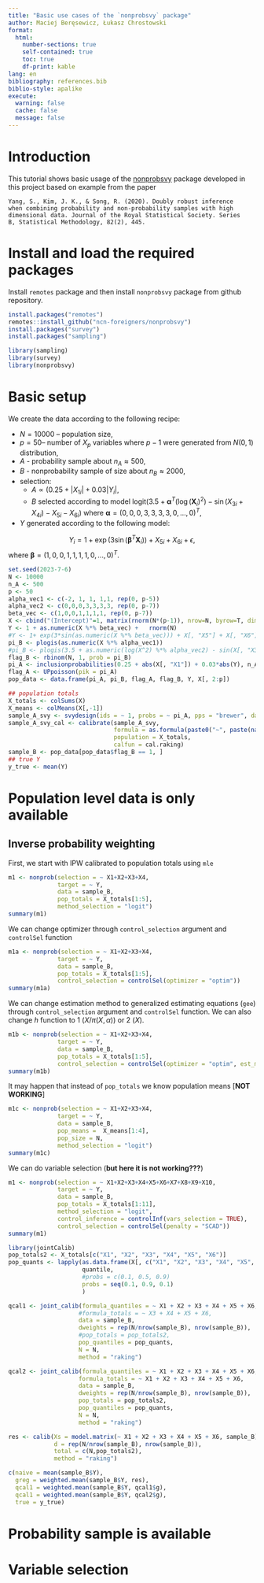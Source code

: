 ```yaml
---
title: "Basic use cases of the `nonprobsvy` package"
author: Maciej Beręsewicz, Łukasz Chrostowski
format: 
  html:
    number-sections: true
    self-contained: true
    toc: true
    df-print: kable
lang: en
bibliography: references.bib
biblio-style: apalike
execute: 
  warning: false
  cache: false
  message: false
---
```


# Introduction

This tutorial shows basic usage of the
[nonprobsvy](https://github.com/ncn-foreigners/nonprobsvy) package
developed in this project based on example from the paper 

```
Yang, S., Kim, J. K., & Song, R. (2020). Doubly robust inference 
when combining probability and non-probability samples with high
dimensional data. Journal of the Royal Statistical Society. Series
B, Statistical Methodology, 82(2), 445.
```
    
# Install and load the required packages

Install `remotes` package and then install `nonprobsvy` package from
github repository.

```r
install.packages("remotes")
remotes::install_github("ncn-foreigners/nonprobsvy")
install.packages("survey")
install.packages("sampling")
```

```r
library(sampling)
library(survey)
library(nonprobsvy)
```


# Basic setup

We create the data according to the following recipe:

+ $N=10000$  -- population size,
+ $p=50$-- number of $X_p$ variables where $p-1$ were generated from $N(0,1)$ distribution,
+ $A$ - probability sample about $n_A \approx 500$,
+ $B$ - nonprobability sample of size about $n_B \approx 2000$,
+ selection:
  + $A \propto (0.25 + |X_{1i}| + 0.03|Y_i|$,
  + $B$ selected according to model $\text{logit}(3.5 + \mathbf{\alpha}^T(\log(\mathbf{X}_i)^2) - \sin(X_{3i} + X_{4i}) - X_{5i} - X_{6i})$ where $\mathbf{\alpha}=(0,0,0,3,3,3,3,0,...,0)^T$,
+ $Y$ generated according to the following model: 

$$
Y_i = 1 + \exp(3\sin(\mathbf{\beta}^T\mathbf{X}_i)) + X_{5i} + X_{6i} + \epsilon,
$$
where $\mathbf{\beta}=(1,0,0,1,1,1,1,0,...,0)^T$.

```r
set.seed(2023-7-6)
N <- 10000
n_A <- 500
p <- 50
alpha_vec1 <- c(-2, 1, 1, 1,1, rep(0, p-5))
alpha_vec2 <- c(0,0,0,3,3,3,3, rep(0, p-7))
beta_vec <- c(1,0,0,1,1,1,1, rep(0, p-7))
X <- cbind("(Intercept)"=1, matrix(rnorm(N*(p-1)), nrow=N, byrow=T, dimnames = list(NULL, paste0("X",1:(p-1)))))
Y <- 1 + as.numeric(X %*% beta_vec) +   rnorm(N)
#Y <- 1+ exp(3*sin(as.numeric(X %*% beta_vec))) + X[, "X5"] + X[, "X6"] + rnorm(N)
pi_B <- plogis(as.numeric(X %*% alpha_vec1))
#pi_B <- plogis(3.5 + as.numeric(log(X^2) %*% alpha_vec2) - sin(X[, "X3"] + X[, "X4"]) - X[,"X5"] + X[, "X6"])
flag_B <- rbinom(N, 1, prob = pi_B)
pi_A <- inclusionprobabilities(0.25 + abs(X[, "X1"]) + 0.03*abs(Y), n_A)
flag_A <- UPpoisson(pik = pi_A)
pop_data <- data.frame(pi_A, pi_B, flag_A, flag_B, Y, X[, 2:p])

## population totals
X_totals <- colSums(X)
X_means <- colMeans(X[,-1])
sample_A_svy <- svydesign(ids = ~ 1, probs = ~ pi_A, pps = "brewer", data = pop_data[pop_data$flag_A == 1, ])
sample_A_svy_cal <- calibrate(sample_A_svy, 
                              formula = as.formula(paste0("~", paste(names(X_totals)[2:p], collapse = "+"))),
                              population = X_totals, 
                              calfun = cal.raking)
sample_B <- pop_data[pop_data$flag_B == 1, ]
## true Y
y_true <- mean(Y)
```

# Population level data is only available

## Inverse probability weighting

First, we start with IPW calibrated to population totals using `mle`

```r
m1 <- nonprob(selection = ~ X1+X2+X3+X4,
              target = ~ Y,
              data = sample_B,
              pop_totals = X_totals[1:5],
              method_selection = "logit")
summary(m1)
```
We can change optimizer through `control_selection` argument and `controlSel` function

```r
m1a <- nonprob(selection = ~ X1+X2+X3+X4,
              target = ~ Y,
              data = sample_B,
              pop_totals = X_totals[1:5], 
              control_selection = controlSel(optimizer = "optim"))
summary(m1a)
```

We can change estimation method to generalized estimating equations (`gee`) through `control_selection` argument and `controlSel` function. We can also change $h$ function to 1 ($X/\pi(X,\alpha)$) or 2 ($X$).

```r
m1b <- nonprob(selection = ~ X1+X2+X3+X4,
              target = ~ Y,
              data = sample_B,
              pop_totals = X_totals[1:5], 
              control_selection = controlSel(optimizer = "optim", est_method_sel = "gee", h=2)) ## for h=1 - NaNs
summary(m1b)
```
It may happen that instead of `pop_totals` we know population means [**NOT WORKING**]

```r
m1c <- nonprob(selection = ~ X1+X2+X3+X4,
              target = ~ Y,
              data = sample_B,
              pop_means =  X_means[1:4],
              pop_size = N,
              method_selection = "logit")
summary(m1c)
```

We can do variable selection (**but here it is not working???**)
```r
m1 <- nonprob(selection = ~ X1+X2+X3+X4+X5+X6+X7+X8+X9+X10,
              target = ~ Y,
              data = sample_B,
              pop_totals = X_totals[1:11],
              method_selection = "logit",
              control_inference = controlInf(vars_selection = TRUE),
              control_selection = controlSel(penalty = "SCAD"))
summary(m1)
```


```r
library(jointCalib)
pop_totals2 <- X_totals[c("X1", "X2", "X3", "X4", "X5", "X6")]
pop_quants <- lapply(as.data.frame(X[, c("X1", "X2", "X3", "X4", "X5", "X6")]), 
                     quantile, 
                     #probs = c(0.1, 0.5, 0.9)
                     probs = seq(0.1, 0.9, 0.1)
                     )

qcal1 <- joint_calib(formula_quantiles = ~ X1 + X2 + X3 + X4 + X5 + X6,
                    #formula_totals = ~ X3 + X4 + X5 + X6,
                    data = sample_B, 
                    dweights = rep(N/nrow(sample_B), nrow(sample_B)),
                    #pop_totals = pop_totals2,
                    pop_quantiles = pop_quants,
                    N = N,
                    method = "raking")

qcal2 <- joint_calib(formula_quantiles = ~ X1 + X2 + X3 + X4 + X5 + X6,
                    formula_totals = ~ X1 + X2 + X3 + X4 + X5 + X6,
                    data = sample_B, 
                    dweights = rep(N/nrow(sample_B), nrow(sample_B)),
                    pop_totals = pop_totals2,
                    pop_quantiles = pop_quants,
                    N = N,
                    method = "raking")

res <- calib(Xs = model.matrix(~ X1 + X2 + X3 + X4 + X5 + X6, sample_B), 
             d = rep(N/nrow(sample_B), nrow(sample_B)), 
             total = c(N,pop_totals2),
             method = "raking")

c(naive = mean(sample_B$Y),
  greg = weighted.mean(sample_B$Y, res),
  qcal1 = weighted.mean(sample_B$Y, qcal1$g),
  qcal1 = weighted.mean(sample_B$Y, qcal2$g),
  true = y_true) 
```


# Probability sample is available


# Variable selection



